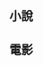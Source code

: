 {{CGroupH|name=Percy Jackson|desc=波西傑克森}}<noinclude>

== 小說 ==
</noinclude>
{{CItem|zh-tw:波西傑克森;zh-hk:波西傑克森;zh-cn:波西·杰克逊;|original=Percy Jackson}}
{{CItem|zh-tw:神火之賊;zh-hk:神火之賊;zh-cn:神火之盗;|original=The Lightning Thief}}
{{CItem|zh-tw:妖魔之海;zh-hk:妖魔之海;zh-cn:魔兽之海;|original=The Sea of Monster}}
{{CItem|zh-tw:泰坦魔咒; zh-hk:泰坦魔咒;zh-cn:巨神之咒;|original=The Titan's Curse}}
{{CItem|zh-tw:迷宮戰場; zh-hk:迷宮戰場;zh-cn:迷宫之战;|original=The Battle of the Labyrinth}}
{{CItem|zh-tw:終極天神;zh-hk:終極天神;zh-cn:最终之神;|original=The Last Olympian}}
{{CItem|zh-tw:迷路英雄; zh-cn:失落的英雄;|original=The Lost Hero}}
{{CItem|zh-tw:海神之子; zh-cn:海神之子;|original=The Son of Neptune}}
{{CItem|zh-tw:智慧印記; zh-cn:雅典娜之印;|original=The Mark of Athena}}
{{CItem|zh-tw:冥王之府; zh-cn:决战冥王圣殿;|original=The house of the Hades}}
{{CItem|zh-tw:英雄之血; zh-cn:奥林匹斯之血;|original=The Blood Of Olympus}}<noinclude>

== 電影 ==
</noinclude>
{{CItem|zh-tw:波西傑克森：神火之賊;zh-hk:波西傑克森：神火之賊;zh-cn:波西·杰克逊与神火之盗;|original=Percy Jackson & the Olympians: The Lightning Thief}}
{{CItem|zh-tw:波西傑克森：妖魔之海;zh-hk:波西傑克森：妖魔之海;zh-cn:波西·杰克逊与魔兽之海;|original=Percy Jackson: Sea of Monsters}}
{{CItem|zh-tw:波西傑克森：泰坦魔咒;zh-hk:波西傑克森：泰坦魔咒;zh-cn:波西·杰克逊与巨神之咒;|original=Percy Jackson: The Titan's Curse}}
{{CItem|zh-tw:波西傑克森：迷宮戰場; zh-hk:波西傑克森：迷宮戰場;zh-cn:波西·杰克逊与迷宫之战;|original=Percy Jackson: The Battle of the Labyrinth}}
{{CItem|zh-tw:波西傑克森：終極天神;zh-hk:波西傑克森：終極天神;zh-cn:波西·杰克逊与最终之神;|original=Percy Jackson: The Last Olympian}}
<noinclude>
[[Category:公共轉換組模板|{{SUBPAGENAME}}]]
</noinclude>
{{CGroupF}}